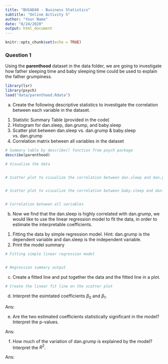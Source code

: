 ```yaml
---
title: "BUSAD40 - Business Statistics"
subtitle: "Online Activity 5"
author: "Your Name"
date: "8/24/2020"
output: html_document
---
```


```r
knitr::opts_chunk$set(echo = TRUE)
```

### Question 1

Using the **parenthood** dataset in the data folder, we are going to investigate how father sleeping time and baby sleeping time could be used to explain the father grumpiness. 

```r
library(lsr)
library(psych)
load("data/parenthood.Rdata")
```

a. Create the following descriptive statistics to investigate the correlation between each variable in the dataset.

1. Statistic Summary Table (provided in the code)
2. Histogram for dan.sleep, dan.grump, and baby.sleep
3. Scatter plot between dan.sleep vs. dan.grump & baby.sleep vs. dan.grump
4. Correlation matrix between all variables in the dataset

```r
# Summary table by describe() function from psych package
describe(parenthood)

# Visualize the data


# Scatter plot to visualize the correlation between dan.sleep and dan.grump


# Scatter plot to visualize the correlation between baby.sleep and dan.grump


# Correlation between all variables


```

b. Now we find that the dan.sleep is highly correlated with dan.grump, we would like to use the linear regression model to fit the data, in order to estimate the interpretable coefficients.

1. Fitting the data by simple regression model. Hint: dan.grump is the dependent variable and dan.sleep is the independent variable.
2. Print the model summary

```r
# Fitting simple linear regression model


# Regression summary output

```

c. Create a fitted line and put together the data and the fitted line in a plot.

```r
# Create the linear fit line on the scatter plot

```

d. Interpret the esimtated coefficients $\beta_0$ and $\beta_1$.

Ans: 


e. Are the two estimated coefficients statistically significant in the model? Interpret the p-values.

Ans:


f. How much of the variation of dan.grump is explained by the model?  Interpret the $R^2$.

Ans:

